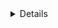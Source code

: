 <Details scopeOnly={true} scope={["cloud"]} title="Teleport Cloud">
This guide deploys the Teleport Auth Service and Proxy Service, which are fully managed in Teleport Cloud. If you are a Teleport Cloud customer, we recommend following our guides for accessing specific resources within your infrastructure:

- [Servers](/docs/server-access/getting-started.mdx)
- [Kubernetes clusters](/docs/kubernetes-access/getting-started.mdx)
- [Databases](/docs/database-access/getting-started.mdx)
- [Windows Desktops](/docs/desktop-access/introduction.mdx)
- [Applications](/docs/application-access/getting-started.mdx)
</Details>
